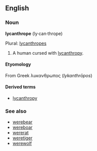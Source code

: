 ==English==
===Noun===
'''lycanthrope''' (ly&middot;can&middot;thrope)

Plural: [[lycanthropes]]
#A human cursed with [[lycanthropy]].

====Etyomology====
From Greek λυκανθρωπος (''lykanthrōpos'')


====Derived terms====
*[[lycanthropy]]

===See also===
*[[werebear]]
*[[wereboar]]
*[[wererat]]
*[[weretiger]]
*[[werewolf]]